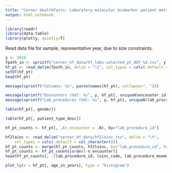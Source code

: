 ```yaml
---
title: "Cerner HealthFacts: Laboratory molecular biomarker patient metadata"
output: html_notebook
---
```


```r
library(readr)
library(data.table)
library(plotly, quietly=T)
```
Read data file for sample, representative year, due to size constraints.

```r
y <- 2016
fpath_in <- sprintf("cerner_hf_data/hf_labs-selected_pt_OUT_%d.tsv", y)
hf_pt <- read_delim(fpath_in, delim = "\t", col_types = cols(.default = col_character(), admitted_dt_tm = col_datetime(), age_in_years = col_integer()))
setDT(hf_pt)
head(hf_pt)
```

```r
message(sprintf("Columns: %s", paste(names(hf_pt), collapse=", ")))
```

```r
message(sprintf("Encounters (%d): %s", y, hf_pt[, uniqueN(encounter_id)]))
message(sprintf("Lab_procedures (%d): %s", y, hf_pt[, uniqueN(lab_procedure_id)]))
```

```r
table(hf_pt[, gender])
```

```r
table(hf_pt[, patient_type_desc])
```

```r
hf_pt_counts <- hf_pt[, .(n_encounter = .N), by="lab_procedure_id"]
```

```r
hf2loinc <- read_delim("cerner_hf_data/hf2loinc.tsv", delim = "\t",
	col_types = cols(.default = col_character()))
hf_pt_counts <- merge(hf_pt_counts, hf2loinc, by="lab_procedure_id", how="left")
hf_pt_counts <- hf_pt_counts[order(-n_encounter)]
head(hf_pt_counts[, .(lab_procedure_id, loinc_code, lab_procedure_mnemonic, lab_procedure_group, n_encounter)], 50)
```

```r
plot_ly(x = hf_pt[, age_in_years], type = "histogram")
```
